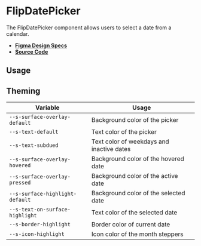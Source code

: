 
<Meta title="Components/FlipDatePicker" />

# FlipDatePicker

The FlipDatePicker component allows users to select a date from a calendar.

- **[Figma Design Specs](https://www.figma.com/file/iRHiAFsHxnzux8gQ9EjlZe/Swirl-Components?node-id=2%3A21)**
- **[Source Code](https://github.com/flip-corp/swirl/tree/main/packages/swirl-components/src/components/flip-date-picker)**

## Usage

<Canvas withSource="open">
  <Story id="components-flipdatepicker--flip-date-picker" />
</Canvas>

<ArgsTable story="." />

## Theming

| Variable                        | Usage                                     |
| ------------------------------- | ----------------------------------------- |
| `--s-surface-overlay-default`   | Background color of the picker            |
| `--s-text-default`              | Text color of the picker                  |
| `--s-text-subdued`              | Text color of weekdays and inactive dates |
| `--s-surface-overlay-hovered`   | Background color of the hovered date      |
| `--s-surface-overlay-pressed`   | Background color of the active date       |
| `--s-surface-highlight-default` | Background color of the selected date     |
| `--s-text-on-surface-highlight` | Text color of the selected date           |
| `--s-border-highlight`          | Border color of current date              |
| `--s-icon-highlight`            | Icon color of the month steppers          |

